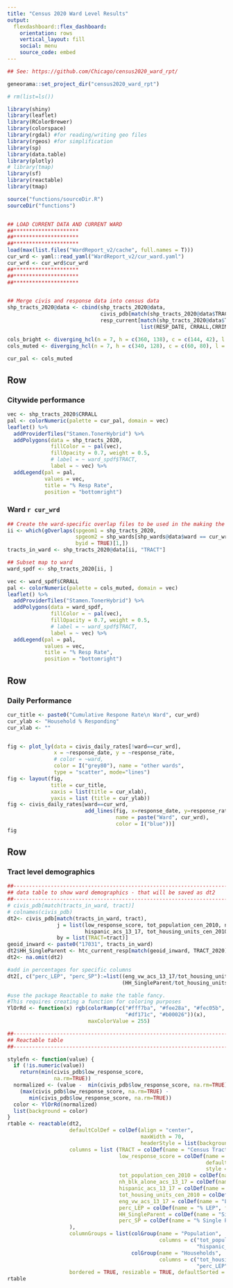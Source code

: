 ```yaml
---
title: "Census 2020 Ward Level Results"
output: 
  flexdashboard::flex_dashboard:
    orientation: rows
    vertical_layout: fill
    social: menu
    source_code: embed
---
```


```r

## See: https://github.com/Chicago/census2020_ward_rpt/

geneorama::set_project_dir("census2020_ward_rpt")

# rm(list=ls())

library(shiny)
library(leaflet)
library(RColorBrewer)
library(colorspace)
library(rgdal) #for reading/writing geo files
library(rgeos) #for simplification
library(sp)
library(data.table)
library(plotly)
# library(tmap)
library(sf)
library(reactable)
library(tmap)

source("functions/sourceDir.R")
sourceDir("functions")


## LOAD CURRENT DATA AND CURRENT WARD
##*********************
##*********************
##*********************
load(max(list.files("WardReport_v2/cache", full.names = T)))
cur_wrd <- yaml::read_yaml("WardReport_v2/cur_ward.yaml")
cur_wrd <- cur_wrd$cur_wrd
##*********************
##*********************
##*********************


## Merge civis and response data into census data
shp_tracts_2020@data <- cbind(shp_tracts_2020@data,
                              civis_pdb[match(shp_tracts_2020@data$TRACT, tract)],
                              resp_current[match(shp_tracts_2020@data$TRACT, TRACT),
                                           list(RESP_DATE, CRRALL,CRRINT)])

cols_bright <- diverging_hcl(n = 7, h = c(360, 138), c = c(144, 42), l = c(67, 82), power = c(0.45, 1.1))
cols_muted <- diverging_hcl(n = 7, h = c(340, 128), c = c(60, 80), l = c(30, 97), power = c(0.8, 1.5))

cur_pal <- cols_muted
```

Row {data-height=650}
-------------------------------------

### Citywide performance

```r
vec <- shp_tracts_2020$CRRALL
pal <- colorNumeric(palette = cur_pal, domain = vec)
leaflet() %>%
  addProviderTiles("Stamen.TonerHybrid") %>% 
  addPolygons(data = shp_tracts_2020,
              fillColor = ~ pal(vec),
              fillOpacity = 0.7, weight = 0.5,
              # label = ~ ward_spdf$TRACT,
              label = ~ vec) %>%
  addLegend(pal = pal, 
            values = vec, 
            title = "% Resp Rate",
            position = "bottomright")

```

### Ward `r cur_wrd`

```r
## Create the ward-specific overlap files to be used in the making the map and table
ii <- which(gOverlaps(spgeom1 = shp_tracts_2020,
                      spgeom2 = shp_wards[shp_wards@data$ward == cur_wrd, ],
                      byid = TRUE)[1,])
tracts_in_ward <- shp_tracts_2020@data[ii, "TRACT"]

## Subset map to ward
ward_spdf <- shp_tracts_2020[ii, ]

vec <- ward_spdf$CRRALL
pal <- colorNumeric(palette = cols_muted, domain = vec)
leaflet() %>%
  addProviderTiles("Stamen.TonerHybrid") %>%
  addPolygons(data = ward_spdf,
              fillColor = ~ pal(vec),
              fillOpacity = 0.7, weight = 0.5,
              # label = ~ ward_spdf$TRACT,
              label = ~ vec) %>%
  addLegend(pal = pal,
            values = vec,
            title = "% Resp Rate",
            position = "bottomright")
```

Row {data-height=650}
-------------------------------------

### Daily Performance

```r
cur_title <- paste0("Cumulative Respone Rate\n Ward", cur_wrd)
cur_ylab <- "Household % Responding"
cur_xlab <- ""


fig <- plot_ly(data = civis_daily_rates[!ward==cur_wrd],
               x = ~response_date, y = ~response_rate,
               # color = ~ward,
               color = I("grey80"), name = "other wards",
               type = "scatter", mode="lines")
fig <- layout(fig,
              title = cur_title,
              xaxis = list(title = cur_xlab),
              yaxis = list (title = cur_ylab))
fig <- civis_daily_rates[ward==cur_wrd,
                         add_lines(fig, x=response_date, y=response_rate,
                                   name = paste("Ward", cur_wrd),
                                   color = I("blue"))]
fig
```

Row {data-height=650}
-------------------------------------

### Tract level demographics

```r
##------------------------------------------------------------------------------
## data table to show ward demographics - that will be saved as dt2
##------------------------------------------------------------------------------
# civis_pdb[match(tracts_in_ward, tract)]
# colnames(civis_pdb)
dt2<- civis_pdb[match(tracts_in_ward, tract),
                j = list(low_response_score, tot_population_cen_2010, nh_blk_alone_acs_13_17, 
                         hispanic_acs_13_17, tot_housing_units_cen_2010, eng_vw_acs_13_17), 
                by = list(TRACT=tract)]
geoid_inward <- paste0("17031", tracts_in_ward)
dt2$HH_SingleParent <- htc_current_resp[match(geoid_inward, TRACT_2020), HH_SingleParent]
dt2<- na.omit(dt2)

#add in percentages for specific columns
dt2[, c("perc_LEP", "perc_SP"):=list((eng_vw_acs_13_17/tot_housing_units_cen_2010*100), 
                                     (HH_SingleParent/tot_housing_units_cen_2010*100)), ]

#use the package Reactable to make the table fancy. 
#This requires creating a function for coloring purposes
YlOrRd <- function(x) rgb(colorRamp(c("#fff7ba", "#fee28a", "#fec05b", "#fd923e", "#fc502a", 
                                      "#df171c", "#b00026"))(x), 
                          maxColorValue = 255)

##------------------------------------------------------------------------------
## Reactable table
##------------------------------------------------------------------------------

stylefn <- function(value) {
  if (!is.numeric(value))
    return(min(civis_pdb$low_response_score,
               na.rm=TRUE))
  normalized <- (value -  min(civis_pdb$low_response_score, na.rm=TRUE)) /
    (max(civis_pdb$low_response_score, na.rm=TRUE) -
       min(civis_pdb$low_response_score, na.rm=TRUE))
  color <- YlOrRd(normalized)
  list(background = color)
}
rtable <- reactable(dt2, 
                    defaultColDef = colDef(align = "center",
                                           maxWidth = 70,
                                           headerStyle = list(background = "#f7f7f8")),
                    columns = list (TRACT = colDef(name = "Census Tract"),
                                    low_response_score = colDef(name = "Low Response Score", 
                                                                defaultSortOrder = "desc", 
                                                                style = stylefn),
                                    tot_population_cen_2010 = colDef(name = "Total"),
                                    nh_blk_alone_acs_13_17 = colDef(name = "Black"), 
                                    hispanic_acs_13_17 = colDef(name = "Hisp."),
                                    tot_housing_units_cen_2010 = colDef(name = "Total"),
                                    eng_vw_acs_13_17 = colDef(name = "Limited English Proficiency (LEP)"),
                                    perc_LEP = colDef(name = "% LEP", format = colFormat(digits = 2)),
                                    HH_SingleParent = colDef(name = "Single Parent"),
                                    perc_SP = colDef(name = "% Single Parent", format = colFormat(digits = 2))
                    ), 
                    columnGroups = list(colGroup(name = "Population", 
                                                 columns = c("tot_population_cen_2010", "nh_blk_alone_acs_13_17",
                                                             "hispanic_acs_13_17")),
                                        colGroup(name = "Households", 
                                                 columns = c("tot_housing_units_cen_2010", "eng_vw_acs_13_17", 
                                                             "perc_LEP", "HH_SingleParent", "perc_SP"))),
                    bordered = TRUE, resizable = TRUE, defaultSorted = "low_response_score")
rtable
```

